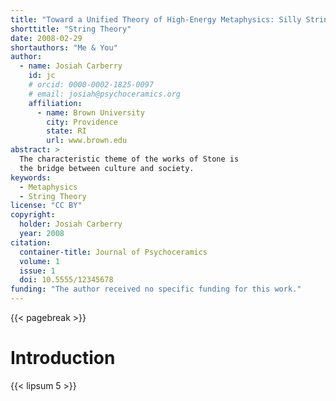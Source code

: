 ```yaml
---
title: "Toward a Unified Theory of High-Energy Metaphysics: Silly String Theory"
shorttitle: "String Theory"
date: 2008-02-29
shortauthors: "Me & You"
author:
  - name: Josiah Carberry
    id: jc
    # orcid: 0000-0002-1825-0097
    # email: josiah@psychoceramics.org
    affiliation: 
      - name: Brown University
        city: Providence
        state: RI
        url: www.brown.edu
abstract: > 
  The characteristic theme of the works of Stone is 
  the bridge between culture and society.
keywords:
  - Metaphysics
  - String Theory
license: "CC BY"
copyright: 
  holder: Josiah Carberry
  year: 2008
citation: 
  container-title: Journal of Psychoceramics
  volume: 1
  issue: 1
  doi: 10.5555/12345678
funding: "The author received no specific funding for this work."
---
```


::: {#toc}
:::

{{< pagebreak >}}

# Introduction

{{< lipsum 5 >}}
